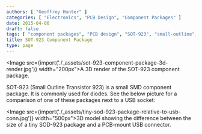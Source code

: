 ```yaml
---
authors: [ "Geoffrey Hunter" ]
categories: [ "Electronics", "PCB Design", "Component Packages" ]
date: 2015-04-06
draft: false
tags: [ "component packages", "PCB design", "SOT-923", "small-outline", "transistor" ]
title: SOT-923 Component Package
type: page
---
```



<Image src={import('./_assets/sot-923-component-package-3d-render.jpg')} width="200px">A 3D render of the SOT-923 component package.</Image>

SOT-923 (Small Outline Transistor 923) is a small SMD component package. It is commonly used for diodes. See the below picture for a comparison of one of these packages next to a USB socket:

<Image src={import('./_assets/tiny-sod-923-package-relative-to-usb-conn.jpg')} width="500px">3D model showing the difference between the size of a tiny SOD-923 package and a PCB-mount USB connector.</Image>
